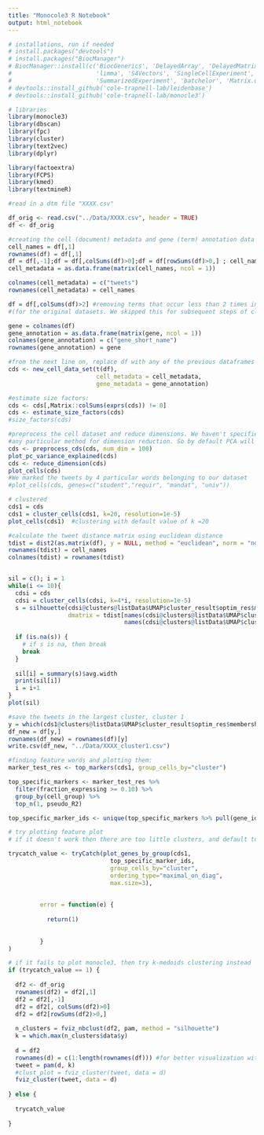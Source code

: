 ```yaml
---
title: "Monocole3 R Notebook"
output: html_notebook
---
```


```r
# installations, run if needed
# install.packages("devtools")
# install.packages("BiocManager")
# BiocManager::install(c('BiocGenerics', 'DelayedArray', 'DelayedMatrixStats',
#                        'limma', 'S4Vectors', 'SingleCellExperiment',
#                        'SummarizedExperiment', 'batchelor', 'Matrix.utils'))
# devtools::install_github('cole-trapnell-lab/leidenbase')
# devtools::install_github('cole-trapnell-lab/monocle3')
```


```r
# libraries
library(monocle3)
library(dbscan)
library(fpc)
library(cluster)
library(text2vec)
library(dplyr)

library(factoextra)
library(FCPS)
library(kmed)
library(textmineR)

```


```r
#read in a dtm file "XXXX.csv"

df_orig <- read.csv("../Data/XXXX.csv", header = TRUE)
df <- df_orig
```


```r
#creating the cell (document) metadata and gene (term) annotation data frames
cell_names = df[,1]
rownames(df) = df[,1]
df = df[,-1];df = df[,colSums(df)>0];df = df[rowSums(df)>0,] ; cell_names = rownames(df)
cell_metadata = as.data.frame(matrix(cell_names, ncol = 1))

colnames(cell_metadata) = c("tweets")
rownames(cell_metadata) = cell_names

df = df[,colSums(df)>2] #removing terms that occur less than 2 times in the tweets 
#(for the original datasets. We skipped this for subsequent steps of clustering)

gene = colnames(df)
gene_annotation = as.data.frame(matrix(gene, ncol = 1))
colnames(gene_annotation) = c("gene_short_name")
rownames(gene_annotation) = gene
```


```r
#from the next line on, replace df with any of the previous dataframes created
cds <- new_cell_data_set(t(df),
                         cell_metadata = cell_metadata,
                         gene_metadata = gene_annotation)
```

```r
#estimate size factors:
cds <- cds[,Matrix::colSums(exprs(cds)) != 0]
cds <- estimate_size_factors(cds)
#size_factors(cds)
```

```r
#preprocess the cell dataset and reduce dimensions. We haven't specified
#any particular method for dimension reduction. So by default PCA will be chosen
cds <- preprocess_cds(cds, num_dim = 100)
plot_pc_variance_explained(cds)
cds <- reduce_dimension(cds)
plot_cells(cds)
#We marked the tweets by 4 particular words belonging to our dataset
#plot_cells(cds, genes=c("student","requir", "mandat", "univ"))
```

```r
# clustered
cds1 = cds
cds1 = cluster_cells(cds1, k=20, resolution=1e-5)
plot_cells(cds1)  #clustering with default value of k =20
```

```r
#calculate the tweet distance matrix using euclidean distance
tdist = dist2(as.matrix(df), y = NULL, method = "euclidean", norm = "none")
rownames(tdist) = cell_names
colnames(tdist) = rownames(tdist)


sil = c(); i = 1
while(i <= 10){
  cdsi = cds
  cdsi = cluster_cells(cdsi, k=4*i, resolution=1e-5)
  s = silhouette(cdsi@clusters@listData$UMAP$cluster_result$optim_res$membership, 
                 dmatrix = tdist[names(cdsi@clusters@listData$UMAP$cluster_result$optim_res$membership),
                                 names(cdsi@clusters@listData$UMAP$cluster_result$optim_res$membership)])
  
  if (is.na(s)) {
    # if s is na, then break
    break
  }
  
  sil[i] = summary(s)$avg.width
  print(sil[i])
  i = i+1
}
plot(sil)
```


```r
#save the tweets in the largest cluster, cluster 1
y = which(cds1@clusters@listData$UMAP$cluster_result$optim_res$membership == 1)
df_new = df[y,]
rownames(df_new) = rownames(df)[y]
write.csv(df_new, "../Data/XXXX_cluster1.csv")
```


```r
#finding feature words and plotting them:
marker_test_res <- top_markers(cds1, group_cells_by="cluster")

top_specific_markers <- marker_test_res %>%
  filter(fraction_expressing >= 0.10) %>%
  group_by(cell_group) %>%
  top_n(1, pseudo_R2)

top_specific_marker_ids <- unique(top_specific_markers %>% pull(gene_id))
```


```r
# try plotting feature plot
# if it doesn't work then there are too little clusters, and default to k-medoids clustering

trycatch_value <- tryCatch(plot_genes_by_group(cds1,
                             top_specific_marker_ids,
                             group_cells_by="cluster",
                             ordering_type="maximal_on_diag",
                             max.size=3),
         
         
         error = function(e) {
           
           return(1)
           
           
         }
)

```

```r
# if it fails to plot monocle3, then try k-medoids clustering instead
if (trycatch_value == 1) {
  
  df2 <- df_orig
  rownames(df2) = df2[,1]
  df2 = df2[,-1]
  df2 = df2[, colSums(df2)>0]
  df2 = df2[rowSums(df2)>0,]
  
  n_clusters = fviz_nbclust(df2, pam, method = "silhouette")
  k = which.max(n_clusters$data$y)
  
  d = df2
  rownames(d) = c(1:length(rownames(df))) #for better visualization with tweet ids, instead of the text
  tweet = pam(d, k)
  #clust_plot = fviz_cluster(tweet, data = d)
  fviz_cluster(tweet, data = d)
  
} else {
  
  trycatch_value
  
}

```



